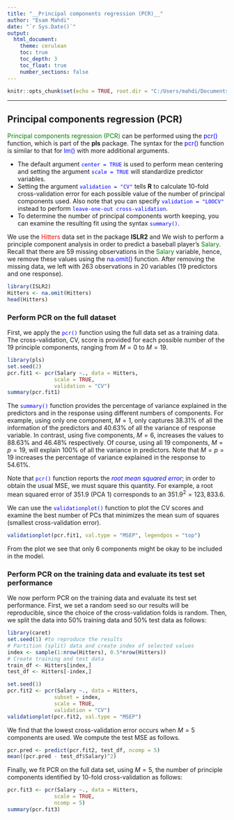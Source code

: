 ```yaml
---
title: "__Principal components regression (PCR)__" 
author: "Esam Mahdi"
date: "`r Sys.Date()`"
output:
  html_document:
    theme: cerulean
    toc: true
    toc_depth: 3
    toc_float: true
    number_sections: false
---
```


```r
knitr::opts_chunk$set(echo = TRUE, root.dir = "C:/Users/mahdi/Documents/GitHub/ECMP_5005B_Fall2023/Topic5", warning=FALSE, message=FALSE)
```

------------------------------------------------------------------------

## Principal components regression (PCR)

<span style="color:green">Principal components regression (PCR)</span> can be performed using the <span style="color:blue">pcr()</span> function, which is part of the __pls__ package. 
The syntax for the <span style="color:blue">pcr()</span> function is similar to that for <span style="color:blue">lm()</span> with more additional arguments.

-    The default argument <span style="color:blue">`center = TRUE`</span> is used to perform mean centering and setting the argument <span style="color:blue">`scale = TRUE`</span> will standardize predictor variables.
-    Setting the argument <span style="color:blue">`validation = "CV"`</span> tells __R__ to calculate 10-fold cross-validation error for each possible value of the number of principal components used. 
Also note that you can specify <span style="color:blue">`validation = "LOOCV"`</span> instead to perform <span style="color:blue">`leave-one-out cross-validation`</span>.
-    To determine the number of principal components worth keeping, you can examine the resulting fit using the syntax <span style="color:blue">`summary()`</span>.

We use the <span  style="color:red">Hitters</span> data set in the package __ISLR2__ and
We wish to perform a principle component analysis in order to predict a baseball player's <span style="color:green">Salary</span>. Recall that there are 59 missing observations in the <span style="color:green">Salary</span> variable, hence, we remove these values using the <span style="color:blue">na.omit()</span> function.
After removing the missing data, we left with 263 observations in 20 variables (19 predictors and one response). 

```r
library(ISLR2)
Hitters <- na.omit(Hitters)
head(Hitters)
```

### Perform PCR on the full dataset 
First, we apply the <span style="color:blue">`pcr()`</span> function using the full data set as a training data.
The cross-validation, CV, score is provided for each possible number of the 19 principle components, ranging from $M=0$ to $M=19$.

```r
library(pls)
set.seed(2)
pcr.fit1 <- pcr(Salary ~., data = Hitters, 
               scale = TRUE, 
               validation = "CV")
summary(pcr.fit1)
```
The <span style="color:blue">`summary()`</span> function provides the percentage of variance explained in the predictors and in the response using different numbers of components.
For example, using only one component, $M=1$, only captures $38.31\%$ of all the information of the predictors and $40.63\%$ of all the variance of response variable. 
In contrast, using five components, $M=6$, increases the values to $88.63\%$ and $46.48\%$ respectively.
Of course, using all 19 components, $M= p = 19$, will explain $100\%$ of all the variance in predictors. Note that $M= p = 19$ increases the percentage of variance explained in the response to $54.61\%$.

Note that <span style="color:blue">`pcr()`</span> function reports the <span style="color:blue">_root mean squared error_</span>; in order to obtain
the usual MSE, we must square this quantity.
For example, a root mean squared error of $351.9$ (PCA 1) corresponds to an $351.9^{2} = 123,833.6$.

We can use the <span style="color:blue">`validationplot()`</span> function to plot the CV scores and examine the best number of PCs that minimizes the mean sum of squares (smallest cross-validation error).

```r
validationplot(pcr.fit1, val.type = "MSEP", legendpos = "top")
```

From the plot we see that only 6 components might be okay to be included in the model.

### Perform PCR on the training data and evaluate its test set performance

We now perform PCR on the training data and evaluate its test set performance.
First, we set a random seed so our results will be reproducible, since the choice of the cross-validation folds is random. Then, we split the data into $50\%$ training data and $50\%$ test data as follows:

```r
library(caret)
set.seed(1) #to reproduce the results
# Partition (split) data and create index of selected values
index <- sample(1:nrow(Hitters), 0.5*nrow(Hitters)) 
# Create training and test data
train_df <- Hitters[index,]
test_df <- Hitters[-index,]
```

```r
set.seed(1)
pcr.fit2 <- pcr(Salary ~., data = Hitters, 
               subset = index,
               scale = TRUE, 
               validation = "CV")
validationplot(pcr.fit2, val.type = "MSEP")
```

We find that the lowest cross-validation error occurs when $M = 5$ components are used. We compute the test MSE as follows.

```r
pcr.pred <- predict(pcr.fit2, test_df, ncomp = 5)
mean((pcr.pred - test_df$Salary)^2)
```

Finally, we fit PCR on the full data set, using $M = 5$, the number of principle components identified by 10-fold cross-validation as follows:

```r
pcr.fit3 <- pcr(Salary ~., data = Hitters, 
               scale = TRUE, 
               ncomp = 5)
summary(pcr.fit3)
```


